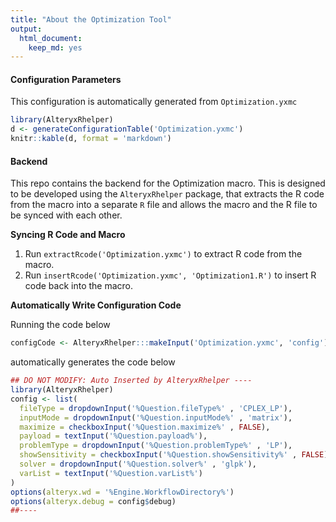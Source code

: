 ```yaml
---
title: "About the Optimization Tool"
output: 
  html_document: 
    keep_md: yes
---
```


#### Configuration Parameters

This configuration is automatically generated from `Optimization.yxmc`

```r
library(AlteryxRhelper)
d <- generateConfigurationTable('Optimization.yxmc')
knitr::kable(d, format = 'markdown')
```


#### Backend

This repo contains the backend for the Optimization macro. This is designed to be developed using the `AlteryxRhelper` package, that extracts the R code from the macro into a separate `R` file and allows the macro and the R file to be synced with each other.

__Syncing R Code and Macro__

1. Run `extractRcode('Optimization.yxmc')` to extract R code from the macro.
2. Run `insertRcode('Optimization.yxmc', 'Optimization1.R')` to insert R code back into the macro.


__Automatically Write Configuration Code__

Running the code below


```r
configCode <- AlteryxRhelper:::makeInput('Optimization.yxmc', 'config')
```

automatically generates the code below

```r
## DO NOT MODIFY: Auto Inserted by AlteryxRhelper ----
library(AlteryxRhelper)
config <- list(
  fileType = dropdownInput('%Question.fileType%' , 'CPLEX_LP'),
  inputMode = dropdownInput('%Question.inputMode%' , 'matrix'),
  maximize = checkboxInput('%Question.maximize%' , FALSE),
  payload = textInput('%Question.payload%'),
  problemType = dropdownInput('%Question.problemType%' , 'LP'),
  showSensitivity = checkboxInput('%Question.showSensitivity%' , FALSE),
  solver = dropdownInput('%Question.solver%' , 'glpk'),
  varList = textInput('%Question.varList%')
)
options(alteryx.wd = '%Engine.WorkflowDirectory%')
options(alteryx.debug = config$debug)
##----
```




